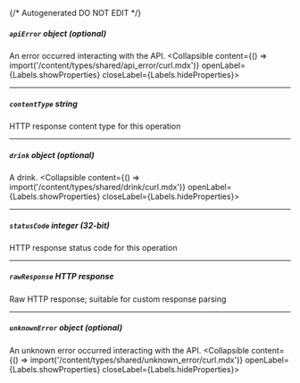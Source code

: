 {/* Autogenerated DO NOT EDIT  */}

##### `apiError` _object (optional)_
An error occurred interacting with the API.
<Collapsible content={() => import('/content/types/shared/api_error/curl.mdx')} openLabel={Labels.showProperties} closeLabel={Labels.hideProperties}>
</Collapsible>

---
##### `contentType` _string_
HTTP response content type for this operation

---
##### `drink` _object (optional)_
A drink.
<Collapsible content={() => import('/content/types/shared/drink/curl.mdx')} openLabel={Labels.showProperties} closeLabel={Labels.hideProperties}>
</Collapsible>

---
##### `statusCode` _integer (32-bit)_
HTTP response status code for this operation

---
##### `rawResponse` _HTTP response_
Raw HTTP response; suitable for custom response parsing

---
##### `unknownError` _object (optional)_
An unknown error occurred interacting with the API.
<Collapsible content={() => import('/content/types/shared/unknown_error/curl.mdx')} openLabel={Labels.showProperties} closeLabel={Labels.hideProperties}>
</Collapsible>


